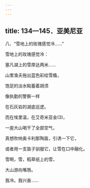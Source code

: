 ```yaml
---
---
---
```

title: 134—145．亚美尼亚
---




八、“雪地上的玫瑰感觉冷……”


雪地上的玫瑰感觉冷：

塞凡湖上的雪厚达两米……

山里渔夫拖出蓝色彩绘雪橇，

饱足的淡水鲑蓄着胡须

像执勤的警察一样

在石灰岩的湖底巡逻。

而在埃里温，在艾奇米亚金(3)，

一座大山喝干了全部空气，

真想吹响奥卡利那陶笛，引诱一下它，

或者用一支笛子驯服它，让雪在口中融化。

雪啊，雪，稻草纸上的雪，

大山游向嘴唇。

我冷。我兴奋……